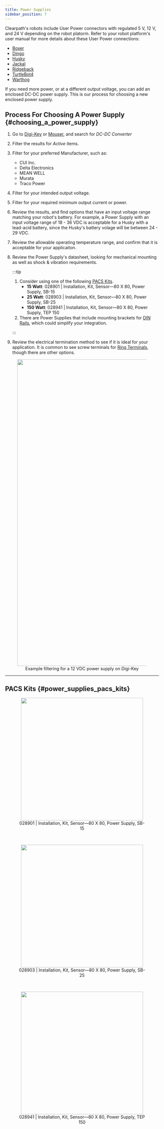 ```yaml
---
title: Power Supplies
sidebar_position: 7
---
```



Clearpath's robots include User Power connectors with regulated 5 V, 12 V, and 24 V depending on the robot platorm.
Refer to your robot platform's user manual for more details about these User Power connections:

- [Boxer](../../indoor_robots/boxer/user_manual_boxer)
- [Dingo](../../indoor_robots/dingo/user_manual_dingo)
- [Husky](../../outdoor_robots/husky/user_manual_husky)
- [Jackal](../../outdoor_robots/jackal/user_manual_jackal)
- [Ridgeback](../../indoor_robots/ridgeback/user_manual_ridgeback)
- [TurtleBot4](../../learning_platforms/turtlebot4)
- [Warthog](../../outdoor_robots/warthog/user_manual_warthog)

If you need more power, or at a different output voltage, you can add an enclosed DC-DC power supply.
This is our process for choosing a new enclosed power supply.

## Process For Choosing A Power Supply {#choosing_a_power_supply}

1. Go to [Digi-Key](https://www.digikey.ca/en/products/filter/dc-dc-converters/132) or [Mouser](https://www.mouser.ca/c/power/dc-dc-converters/?orgKeyword=dc-dc%20converter), and search for _DC-DC Converter_
2. Filter the results for _Active_ items.
3. Filter for your preferred Manufacturer, such as:
   - CUI Inc.
   - Delta Electronics
   - MEAN WELL
   - Murata
   - Traco Power
4. Filter for your intended output voltage.
5. Filter for your required minimum output current or power.
6. Review the results, and find options that have an input voltage range matching your robot's battery.
   For example, a Power Supply with an input voltage range of 18 - 36 VDC is acceptable for a Husky with a lead-acid battery, since the Husky's battery volage will be between 24 - 29 VDC.
7. Review the allowable operating temperature range, and confirm that it is acceptable for your applicaiton.
8. Review the Power Supply's datasheet, looking for mechanical mounting as well as shock & vibration requirements.

   :::tip

   1. Consider using one of the following [PACS Kits](#power_supplies_pacs_kits).
      - **15 Watt**: 028901 | Installation, Kit, Sensor—80 X 80, Power Supply, SB-15
      - **25 Watt**: 028903 | Installation, Kit, Sensor—80 X 80, Power Supply, SB-25
      - **150 Watt**: 028941 | Installation, Kit, Sensor—80 X 80, Power Supply, TEP 150
   2. There are Power Supplies that include mounting brackets for [DIN Rails](../accessories/din_rail), which could simplify your integration.

   :::

9. Review the electrical termination method to see if it is ideal for your application. It is common to see screw terminals for [Ring Terminals](../components/connectors/ring_terminal), though there are other options.

<center>
  <figure>
    <img
      src="/img/accessories_images/power_supplies_1.png"
      width="1000"
    />
    <figcaption>Example filtering for a 12 VDC power supply on Digi-Key</figcaption>
  </figure>
</center>

---

## PACS Kits {#power_supplies_pacs_kits}

<ComponentPacsExplanation />

<center>
  <figure>
    <img
      src="/img/accessories_images/power_supplies_2.png"
      width="400"
    />
    <figcaption>028901 | Installation, Kit, Sensor—80 X 80, Power Supply, SB-15</figcaption>
  </figure>
</center>

<br />

<center>
  <figure>
    <img
      src="/img/accessories_images/power_supplies_3.png"
      width="400"
    />
    <figcaption>028903 | Installation, Kit, Sensor—80 X 80, Power Supply, SB-25</figcaption>
  </figure>
</center>

<br />

<center>
  <figure>
    <img
      src="/img/accessories_images/power_supplies_4.png"
      width="400"
    />
    <figcaption>028941 | Installation, Kit, Sensor—80 X 80, Power Supply, TEP 150</figcaption>
  </figure>
</center>
